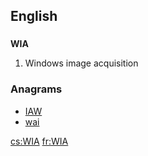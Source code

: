 {{also|wia}}
==English==

==={{initialism-old|en}}===
'''WIA'''

# {{context|computing|lang=en}} Windows image acquisition

===Anagrams===
* [[IAW#English|IAW]]
* [[wai#English|wai]]

[[cs:WIA]]
[[fr:WIA]]